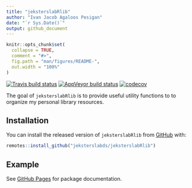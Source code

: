 ```yaml
---
title: "jeksterslabRlib"
author: "Ivan Jacob Agaloos Pesigan"
date: "`r Sys.Date()`"
output: github_document
---
```


<!-- README.md is generated from README.Rmd. Please edit that file -->

```r
knitr::opts_chunk$set(
  collapse = TRUE,
  comment = "#>",
  fig.path = "man/figures/README-",
  out.width = "100%"
)
```

<!-- badges: start -->
[![Travis build status](https://travis-ci.org/jeksterslabds/jeksterslabRlib.svg?branch=master)](https://travis-ci.org/jeksterslabds/jeksterslabRlib)
[![AppVeyor build status](https://ci.appveyor.com/api/projects/status/github/jeksterslabds/jeksterslabRlib?branch=master&svg=true)](https://ci.appveyor.com/project/jeksterslabds/jeksterslabRlib)
[![codecov](https://codecov.io/github/jeksterslabds/jeksterslabRlib/branch/master/graphs/badge.svg)](https://codecov.io/github/jeksterslabds/jeksterslabRlib)
<!-- badges: end -->

The goal of `jeksterslabRlib` is to provide useful utility functions
to to organize my personal library resources.

## Installation

You can install the released version of `jeksterslabRlib` from [GitHub](https://github.com/jeksterslabds/jeksterslabRlib) with:

```r
remotes::install_github("jeksterslabds/jeksterslabRlib")
```

## Example

See [GitHub Pages](https://jeksterslabds.github.io/jeksterslabRlib/index.html)
for package documentation.

